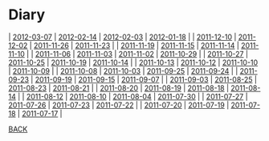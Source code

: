 = Diary =
| [[2012-03-07]] | [[2012-02-14]] | [[2012-02-03]] | [[2012-01-18]] |
| [[2011-12-10]] | [[2011-12-02]] | [[2011-11-26]] | [[2011-11-23]] |
| [[2011-11-19]] | [[2011-11-15]] | [[2011-11-14]] | [[2011-11-10]] |
| [[2011-11-06]] | [[2011-11-03]] | [[2011-11-02]] | [[2011-10-29]] |
| [[2011-10-27]] | [[2011-10-25]] | [[2011-10-19]] | [[2011-10-14]] |
| [[2011-10-13]] | [[2011-10-12]] | [[2011-10-10]] | [[2011-10-09]] |
| [[2011-10-08]] | [[2011-10-03]] | [[2011-09-25]] | [[2011-09-24]] |
| [[2011-09-23]] | [[2011-09-19]] | [[2011-09-15]] | [[2011-09-07]] |
| [[2011-09-03]] | [[2011-08-25]] | [[2011-08-23]] | [[2011-08-21]] |
| [[2011-08-20]] | [[2011-08-19]] | [[2011-08-18]] | [[2011-08-14]] |
| [[2011-08-12]] | [[2011-08-10]] | [[2011-08-04]] | [[2011-07-30]] |
| [[2011-07-27]] | [[2011-07-26]] | [[2011-07-23]] | [[2011-07-22]] |
| [[2011-07-20]] | [[2011-07-19]] | [[2011-07-18]] | [[2011-07-17]] |

[[../index| BACK]]

